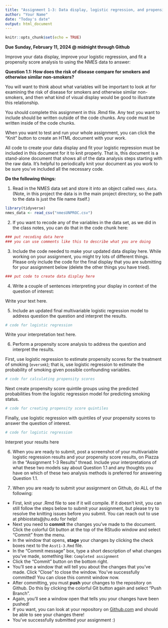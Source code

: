 ```yaml
---
title: "Assignment 1-3: Data display, logistic regression, and propensity score analysis for Question 1.1"
author: "Your Name"
date: "Today's date"
output: html_document
---
```


```r
knitr::opts_chunk$set(echo = TRUE)
```

**Due Sunday, February 11, 2024 @ midnight through Github**

Improve your data display, improve your logistic regression, and fit a propensity score analysis to using the NMES data to answer:

**Question 1.1: How does the risk of disease compare for smokers and otherwise similar non-smokers?**

You will want to think about what variables will be important to look at for examining the risk of disease for smokers and otherwise similar non-smokers, and then what kind of visual display would be good to illustrate this relationship. 

You should complete this assignment in this .Rmd file.  Any text you want to include should be written outside of the code chunks.  Any code must be written inside of the code chunks.

When you want to test and run your whole assignment, you can click the "Knit" button to create an HTML document with your work.

All code to create your data display and fit your logistic regression must be included in this document for it to knit properly.  That is, this document is a stand-alone document that shows all of the data analysis steps starting with the raw data.  It's helpful to periodically knit your document as you work to be sure you've included all the necessary code.

**Do the following things: **

1. Read in the NMES data set and store it into an object called `nmes_data`.  (Note, in this project the data is in the main project directory, so the path to the data is just the file name itself.)
```r
library(tidyverse)
nmes_data <- read_csv("nmesUNPROC.csv")
```

2. If you want to recode any of the variables in the data set, as we did in the class notes, you can do that in the code chunk here:
```r
### put recoding data here
### you can use comments like this to describe what you are doing

```

3. Include the code needed to make your updated data display here.  While working on your assignment, you might try lots of different things.  Please only include the code for the final display that you are submitting for your assignment below (delete the other things you have tried).
```r
### put code to create data display here

```

4. Write a couple of sentences interpreting your display in context of the question of interest:

Write your text here.

5. Include an updated final multivariable logistic regression model to address question the question and interpret the results.

```r
# code for logistic regression

```

Write your interpretation text here.

6. Perform a propensity score analysis to address the question and interpret the results.  

First, use logistic regression to estimate propensity scores for the treatment of smoking (`eversmk`); that is, use logistic regression to estimate the probability of smoking given possible confounding variables.

```r
# code for calculating propensity scores

```

Next create propensity score quintile groups using the predicted probabilities from the logistic regression model for predicting smoking status.

```r
# code for creating propensity score quintiles

```

Finally, use logistic regression with quintiles of your propensity scores to answer the question of interest.

```r
# code for logistic regression

```

Interpret your results here

6. When you are ready to submit, post a screenshot of your multivariable logistic regression results and your propensity score results, on Piazza in the "Assignment 1-3 Results" thread. Include your interpretations of what these two models say about Question 1.1 and any thoughts you have on which of these two analysis methods is preferred for answering Question 1.1.

7. When you are ready to submit your assignment on Github, do ALL of the following:

* First, knit your .Rmd file to see if it will compile.  If it doesn't knit, you can still follow the steps below to submit your assignment, but please try to resolve the knitting issues before you submit.  You can reach out to use at phbiostats@jhu.edu for help!
* Next you need to **commit** the changes you've made to the document.  Click the colorful Git button at the top of the RStudio window and select "Commit" from the menu.
* In the window that opens, **stage** your changes by clicking the check boxes next to the `Asst1-3.Rmd` file.
* In the "Commit message" box, type a short description of what changes you've made, something like: `Completed assignment`
* Click the "Commit" button on the bottom right.
* You'll see a window that will tell you about the changes that you've made.  Click "Close" to close the window.  You've successfully committed! You can close this commit window now.
* After committing, you must **push** your changes to the repository on Github.  Do this by clicking the colorful Git button again and select "Push Branch".  
* Again, you'll see a window open that tells you your changes have been pushed!
* If you want, you can look at your repository on [Github.com](https://github.com/) and should be able to see your changes there!  
* You've successfully submitted your assignment :)


